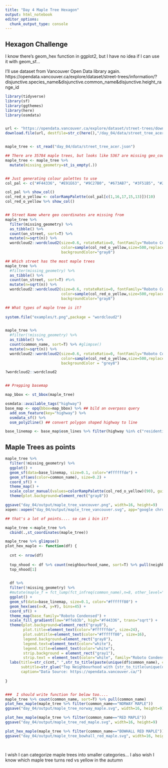 ```yaml
---
title: "Day 4 Maple Tree Hexagon"
output: html_notebook
editor_options: 
  chunk_output_type: console
---
```


## Hexagon Challenge
I know there's geom_hex function in ggplot2, but I have no idea if I can use it with geom_sf...

I'll use dataset from Vancouver Open Data library again.
https://opendata.vancouver.ca/explore/dataset/street-trees/information/?disjunctive.species_name&disjunctive.common_name&disjunctive.height_range_id



```r
library(tidyverse)
library(sf)
library(ggthemes)
library(here)
library(osmdata)


url <- "https://opendata.vancouver.ca/explore/dataset/street-trees/download/?format=geojson&disjunctive.species_name=true&disjunctive.common_name=true&disjunctive.height_range_id=true&refine.genus_name=ACER&timezone=America/Los_Angeles"
download.file(url, destfile=str_c(here(),"/day_04/data/street_tree_acer.json"))


maple_tree <- st_read("day_04/data/street_tree_acer.json")

## There are 35784 maple trees, but looks like 5367 are missing geo_coordinates
maple_tree <- maple_tree %>%
  mutate(missing_geometry=st_is_empty(.))


## Just generating colour palettes to use
col_pal <- c("#F44336", "#E91E63", "#9C27B0", "#673AB7", "#3F51B5", "#2196F3", "#03A9F4", "#00BCD4", "#009688", "#4CAF50", "#8BC34A", "#CDDC39", "#FFEB3B", "#FFC107", "#FF9800", "#FF5722", "#795548", "#9E9E9E", "#607D8B") 

col_pal %>% show_col()
col_red_o_yellow <- colorRampPalette(col_pal[c(1,16,17,15,13)])(10)
col_red_o_yellow %>% show_col()


## Street Name where geo coordinates are missing from
maple_tree %>%
  filter(missing_geometry) %>%
  as_tibble() %>%
  count(on_street, sort=T) %>%
  mutate(n=sqrt(n)) %>%
  wordcloud2::wordcloud2(size=0.6, rotateRatio=0, fontFamily="Roboto Condensed",
                         color=sample(col_red_o_yellow,size=500,replace=T),
                         backgroundColor="gray8")

## Which street has the most maple trees
maple_tree %>%
  #filter(missing_geometry) %>%
  as_tibble() %>%
  count(on_street, sort=T) #%>%
  mutate(n=sqrt(n)) %>%
  wordcloud2::wordcloud2(size=0.6, rotateRatio=0, fontFamily="Roboto Condensed",
                         color=sample(col_red_o_yellow,size=500,replace=T),
                         backgroundColor="gray8")

## What types of maple tree is it? 
  
system.file("examples/t.png",package = "wordcloud2")  


maple_tree %>%
  #filter(!missing_geometry) %>%
  as_tibble() %>% 
  count(common_name, sort=T) %>% #glimpse()
  mutate(n=sqrt(n)) %>%
  wordcloud2::wordcloud2(size=0.6, rotateRatio=0, fontFamily="Roboto Condensed",
                         color=sample(col_red_o_yellow,size=500,replace=T),
                         backgroundColor = "grey8")

?wordcloud2::wordcloud2


## Prepping basemap

map_bbox <- st_bbox(maple_tree)

osmdata::available_tags("highway")
base_map <- opq(bbox=map_bbox) %>% ## bild an overpass query
  add_osm_feature(key="highway") %>%  
  osmdata_sf() %>%
  osm_poly2line() ## convert polygon shaped highway to line

base_linemap <- base_map$osm_lines %>% filter(highway %in% c("residential","secondary","tetriary","primary"))


```


## Maple Trees as points

```r

maple_tree %>%
  filter(!missing_geometry) %>%
  ggplot() +
  geom_sf(data=base_linemap, size=0.1, color="#ffffffde") +
  geom_sf(aes(color=common_name), size=0.2) +
  coord_sf() +
  theme_map() +
  scale_color_manual(values=colorRampPalette(col_red_o_yellow)(90), guide="none") +
  theme(plot.background=element_rect("gray8"))

ggsave("day_04/output/maple_tree_vancouver.png", width=16, height=9)
xopen::xopen("day_04/output/maple_tree_vancouver.svg", app="google chrome")  

## that's a lot of points.... so can i bin it?

maple_tree <-maple_tree %>%
  cbind(.,st_coordinates(maple_tree)) 

maple_tree %>% glimpse()
plot_hex_maple <- function(df) {
  
  cnt <- nrow(df)
  
  top_nhood <- df %>% count(neighbourhood_name, sort=T) %>% pull(neighbourhood_name)
  top_nhood[1]

  
  df %>%
  filter(!missing_geometry) %>%
  #mutate(maple_f = fct_lump(fct_infreq(common_name),n=8, other_level="OTHER MAPLE TREES")) %>%
  ggplot() +
  geom_sf(data=base_linemap, size=0.1, color="#ffffff80") +
  geom_hex(aes(x=X, y=Y), bins=45) +
  coord_sf() +
  theme_map(base_family="Roboto Condensed") +
  scale_fill_gradient(low="#ffeb3b", high="#f44336", trans="sqrt") +
  theme(plot.background=element_rect("gray8"),
        plot.title=element_text(color="#ffffffde", size=24),
        plot.subtitle=element_text(color="#ffffff80", size=16),
        legend.background=element_rect("gray8"), 
        legend.text=element_text(color="white"),
        legend.title=element_text(color="white"),
        strip.background = element_rect("gray1"),
        strip.text = element_text(color="white", family="Roboto Condensed")) +
  labs(title=str_c(cnt," ",str_to_title(paste(unique(df$common_name), collapse=" "))," Trees in Vancouver"),
       subtitle=str_glue("Top Neighbourhood with {str_to_title(unique(df$common_name))} Tree: {top_nhood[1]}"),
       caption="Data Source: https://opendata.vancouver.ca/")
  
}


###  I should write function for below too....
maple_tree %>% count(common_name, sort=T) %>% pull(common_name)
plot_hex_maple(maple_tree %>% filter(common_name=="NORWAY MAPLE"))
ggsave("day_04/output/maple_tree_norway_maple.svg", width=16, height=9)

plot_hex_maple(maple_tree %>% filter(common_name=="RED MAPLE"))
ggsave("day_04/output/maple_tree_red_maple.svg", width=16, height=9)

plot_hex_maple(maple_tree %>% filter(common_name=="BOWHALL RED MAPLE"))
ggsave("day_04/output/maple_tree_bowhall_red_maple.svg", width=16, height=9)



```

## 

I wish I can categorize maple trees into smaller categories...
I also wish I know which maple tree turns red vs yellow in the autumn
